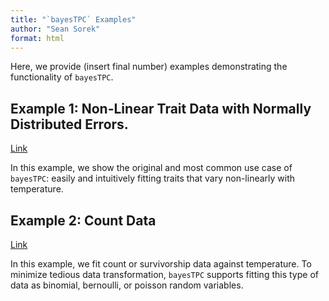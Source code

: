 ```yaml
---
title: "`bayesTPC` Examples"
author: "Sean Sorek"
format: html
---
```


Here, we provide (insert final number) examples demonstrating the functionality of `bayesTPC`.

## Example 1: Non-Linear Trait Data with Normally Distributed Errors.

[Link](https://seansorek.github.io/bayesTPC/pages/example1.html)

In this example, we show the original and most common use case of `bayesTPC`: easily and intuitively fitting traits that vary non-linearly with temperature.

## Example 2: Count Data

[Link](https://seansorek.github.io/bayesTPC/pages/example2.html)

In this example, we fit count or survivorship data against temperature. To minimize tedious data transformation, `bayesTPC` supports fitting this type of data as binomial, bernoulli, or poisson random variables.
